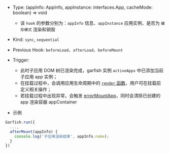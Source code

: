 

- Type: <Highlight> (appInfo: AppInfo, appInstance: interfaces.App, cacheMode: boolean) => void </Highlight>
  - 该 `hook` 的参数分别为：`appInfo` 信息、`appInstance` 应用实例、是否为 `缓存模式` 渲染和销毁
- Kind: `sync`, `sequential`
- Previous Hook: `beforeLoad`、`afterLoad`、`beforeMount`
- Trigger:

  - 此时子应用 DOM 树已渲染完成，garfish 实例 `activeApps` 中已添加当前子应用 app 实例；
  - 在挂载过程中，会调用应用生命周期中的 [`render` 函数](/guide/start#2导出-provider-函数)，用户可在挂载前定义相关操作；
  - 若挂载过程中出现异常，会触发 [errorMountApp](/api/run#errormountapp)，同时会清除已创建的 app 渲染容器 appContainer

- 示例

```ts
Garfish.run({
  ...,
  afterMount(appInfo) {
    console.log('子应用渲染结束', appInfo.name);
  }
})
```

